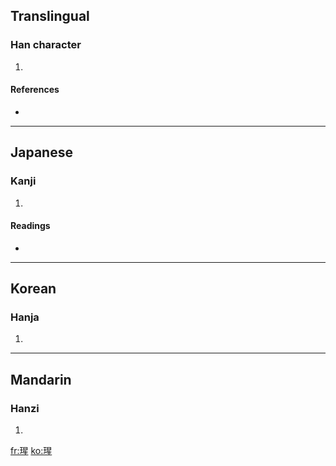 ==Translingual==

===Han character===
{{Han char|rn=96|rad=玉|as=09|sn=13|four=1611<sub>5</sub>|canj=一土日竹一 (MGAHM)}}

# {{defn|Han|sort=玉09}}

====References====
* {{Han ref|kx=0736.220|dkj=21101|dj=1148.020|hdz=21126.060|uh=7446|ud=29766|bh=DEBC|bd=57020}}

----

==Japanese==

===Kanji===
{{ja-kanji|grade=|rs=玉09}}

# {{defn|Japanese|sort=玉09}}

====Readings====
* {{ja-readings|on=[[せい]] (sei), [[しょう]] (shō)|kun=|nanori=}}

----

==Korean==

===Hanja===
{{ko-hanja|hangeul=성|eumhun=|rv=seong|mr=sŏng|y=seng}}

# {{defn|Korean|sort=玉09}}

----

==Mandarin==

===Hanzi===
{{cmn-hanzi|pin=[[xīng]] ([[xing1]])|wg=hsing<sup>1</sup>}}

# {{defn|Mandarin|sort=玉09}}

[[fr:瑆]]
[[ko:瑆]]